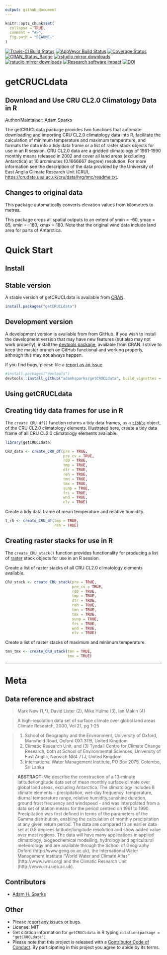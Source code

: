 ```yaml
---
output: github_document
---
```


<!-- README.md is generated from README.Rmd. Please edit that file -->

```r
knitr::opts_chunk$set(
  collapse = TRUE,
  comment = "#>",
  fig.path = "README-"
)
```

[![Travis-CI Build Status](https://travis-ci.org/adamhsparks/getCRUCLdata.svg?branch=master)](https://travis-ci.org/)
[![AppVeyor Build Status](https://ci.appveyor.com/api/projects/status/github/adamhsparks/getCRUCLdata?branch=master&svg=true)](https://ci.appveyor.com/project/adamhsparks/getCRUCLdata)
[![Coverage Status](https://img.shields.io/codecov/c/github/adamhsparks/getCRUCLdata/master.svg)](https://codecov.io/github/adamhsparks/getCRUCLdata?branch=master)
[![CRAN_Status_Badge](http://www.r-pkg.org/badges/version/getCRUCLdata)](https://cran.r-project.org/package=getCRUCLdata)
[![rstudio mirror downloads](http://cranlogs.r-pkg.org/badges/getCRUCLdata?color=blue)](https://github.com/metacran/cranlogs.app)
[![rstudio mirror downloads](http://cranlogs.r-pkg.org/badges/grand-total/getCRUCLdata?color=blue)](https://github.com/metacran/cranlogs.app)
[![Research software impact](http://depsy.org/api/package/cran/getCRUCLdata/badge.svg)](http://depsy.org/package/r/getCRUCLdata)
[![DOI](https://zenodo.org/badge/71445587.svg)](https://zenodo.org/badge/latestdoi/71445587)

# getCRUCLdata
## Download and Use CRU CL2.0 Climatology Data in R

Author/Maintainer: Adam Sparks

The getCRUCLdata package provides two functions that automate downloading and
importing CRU CL2.0 climatology data into R, facilitate the calculation of
minimum temperature and maximum temperature, and formats the data into a tidy
data frame or a list of raster stack objects for use in an R session. CRU CL2.0
data are a gridded climatology of 1961-1990 monthly means released in 2002 and
cover all land areas (excluding Antarctica) at 10 arcminutes (0.1666667 degree)
resolution. For more information see the description of the data provided by the
University of East Anglia Climate Research Unit (CRU),
<https://crudata.uea.ac.uk/cru/data/hrg/tmc/readme.txt>.

## Changes to original data

This package automatically converts elevation values from kilometres to metres.

This package crops all spatial outputs to an extent of ymin = -60, ymax = 85,
xmin = -180, xmax = 180. Note that the original wind data include land area for
parts of Antarctica.
    


Quick Start
===========

Install
-------

## Stable version

A stable version of getCRUCLdata is available from
[CRAN](https://cran.r-project.org/package=getCRUCLdata).

``` r
install.packages("getCRUCLdata")
```

## Development version

A development version is available from from GitHub. If you wish to install the development version that may have new features (but also may not work properly), install the [devtools package](https://CRAN.R-project.org/package=devtools), available from CRAN. I strive to keep the master branch on GitHub functional and working properly, although this may not always happen.

If you find bugs, please file a [report as an issue](https://github.com/adamhsparks/getCRUCLdata/issues).

``` r
#install.packages("devtools")
devtools::install_github("adamhsparks/getCRUCLdata", build_vignettes = TRUE)
```

Using getCRUCLdata
-----------

## Creating tidy data frames for use in R

The `create_CRU_df()` function returns a tidy data frames, as a [`tibble`](https://github.com/tidyverse/tibble) object, of the CRU CL2.0 climatology elements. Illustrated here, create a tidy data frame of all CRU CL2.0 climatology elements available.

```r
library(getCRUCLdata)

CRU_data <- create_CRU_df(pre = TRUE,
                          pre_cv = TRUE,
                          rd0 = TRUE,
                          tmp = TRUE,
                          dtr = TRUE,
                          reh = TRUE,
                          tmn = TRUE,
                          tmx = TRUE,
                          sunp = TRUE,
                          frs = TRUE,
                          wnd = TRUE,
                          elv = TRUE)
```

Create a tidy data frame of mean temperature and relative humidity.

```r
t_rh <- create_CRU_df(tmp = TRUE,
                      reh = TRUE)
```

## Creating raster stacks for use in R
The `create_CRU_stack()` function provides functionality for producing a list of [raster](https://CRAN.R-project.org/package=raster) stack objects for use in an R session.

Create a list of raster stacks of all CRU CL2.0 climatology elements available.

```r
CRU_stack <- create_CRU_stack(pre = TRUE,
                              pre_cv = TRUE,
                              rd0 = TRUE,
                              tmp = TRUE,
                              dtr = TRUE,
                              reh = TRUE,
                              tmn = TRUE,
                              tmx = TRUE,
                              sunp = TRUE,
                              frs = TRUE,
                              wnd = TRUE,
                              elv = TRUE)
```

Create a list of raster stacks of maximum and minimum temperature.
```r
tmn_tmx <- create_CRU_stack(tmn = TRUE,
                            tmx = TRUE)
```

------
# Meta

## Data reference and abstract

> Mark New (1,*), David Lister (2), Mike Hulme (3), Ian Makin (4)  

> A high-resolution data set of surface climate over global land areas 
Climate Research, 2000, Vol 21, pg 1-25  

> (1) School of Geography and the Environment, University of Oxford, 
    Mansfield Road, Oxford OX1 3TB, United Kingdom  
> (2) Climatic Research Unit, and (3) Tyndall Centre for Climate Change Research,
    both at School of Environmental Sciences, University of East Anglia,
    Norwich NR4 7TJ, United Kingdom  
> (4) International Water Management Institute, PO Box 2075, Colombo, Sri Lanka

> **ABSTRACT:** We describe the construction of a 10-minute latitude/longitude data set of mean monthly surface climate over global land areas, excluding Antarctica. The climatology includes 8 climate elements - precipitation, wet-day frequency, temperature, diurnal temperature range, relative humidity,sunshine duration, ground frost frequency and windspeed - and was interpolated from a data set of station means for the period centred on 1961 to 1990. Precipitation was first defined in terms of the parameters of the Gamma distribution, enabling the calculation of monthly precipitation at any given return period. The data are compared to an earlier data set at 0.5 degrees latitude/longitude resolution and
show added value over most regions. The data will have many applications in applied climatology, biogeochemical modelling, hydrology and agricultural meteorology and are available through the School of Geography Oxford  (http://www.geog.ox.ac.uk), the International Water Management Institute "World Water and Climate Atlas" (http://www.iwmi.org) and the Climatic Research Unit (http://www.cru.uea.ac.uk).

## Contributors

* [Adam H. Sparks](https://github.com/adamhsparks)

## Other

* Please [report any issues or bugs](https://github.com/adamhsparks/getCRUCLdata/issues).
* License: MIT
* Get citation information for `getCRUCLdata` in R typing `citation(package = "getCRUCLdata")`
* Please note that this project is released with a [Contributor Code of Conduct](CONDUCT.md). By participating in this project you agree to abide by its terms.
